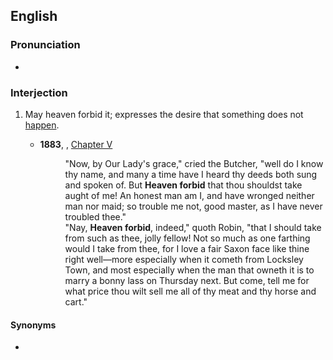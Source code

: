 ==English==

===Pronunciation===
* {{audio|en-au-heaven forbid.ogg|Audio (AU)|lang=en}}

===Interjection===
{{en-interj}}

# {{lb|en|idiomatic}} May heaven forbid it; expresses the desire that something does not [[happen]].
#* '''1883''', {{w|Howard Pyle}}, ''{{w|The Merry Adventures of Robin Hood}}'' [[s:The Merry Adventures of Robin Hood/Chapter V|Chapter V]]
#*: "Now, by Our Lady's grace," cried the Butcher, "well do I know thy name, and many a time have I heard thy deeds both sung and spoken of. But '''Heaven forbid''' that thou shouldst take aught of me! An honest man am I, and have wronged neither man nor maid; so trouble me not, good master, as I have never troubled thee."
#*: "Nay, '''Heaven forbid''', indeed," quoth Robin, "that I should take from such as thee, jolly fellow! Not so much as one farthing would I take from thee, for I love a fair Saxon face like thine right well—more especially when it cometh from Locksley Town, and most especially when the man that owneth it is to marry a bonny lass on Thursday next. But come, tell me for what price thou wilt sell me all of thy meat and thy horse and cart."

====Synonyms====
* {{l|en|Thesaurus:God forbid}}